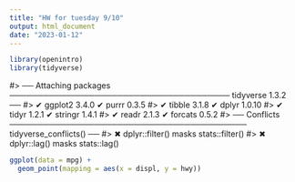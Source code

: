 ```yaml
---
title: "HW for tuesday 9/10"
output: html_document
date: "2023-01-12"
---
```

```r
library(openintro)
library(tidyverse)
```

#> ── Attaching packages ─────────────────────────────────────── tidyverse 1.3.2 ──
#> ✔ ggplot2 3.4.0      ✔ purrr   0.3.5 
#> ✔ tibble  3.1.8      ✔ dplyr   1.0.10
#> ✔ tidyr   1.2.1      ✔ stringr 1.4.1 
#> ✔ readr   2.1.3      ✔ forcats 0.5.2 
#> ── Conflicts ────────────────────────────────────────── tidyverse_conflicts() ──
#> ✖ dplyr::filter() masks stats::filter()
#> ✖ dplyr::lag()    masks stats::lag()

```r
ggplot(data = mpg) +  
  geom_point(mapping = aes(x = displ, y = hwy))
```
  
  